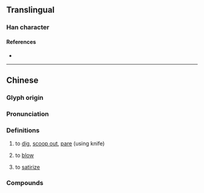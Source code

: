 {{character info}}
==Translingual==

===Han character===
{{Han char|rn=18|rad=刀|as=11|sn=13|four=|canj=SRLN,XXSRL|ids=⿰區刂}}

====References====
* {{Han ref|kx=0143.360|dkj=02163|hdz=10353.030|uh=527E|ud=21118}}

----
==Chinese==
{{zh-forms|s=𠛅}}

===Glyph origin===
{{Han etym}}
{{Han compound|區|刀|ls=psc|t2=knife|c1=p|c2=s}}

===Pronunciation===
{{zh-pron
|m=kōu
|m-s=
|c=
|c-t=
|g=
|h=pfs=
|j=
|md=
|mn=khau
|mn-t=
|w=
|x=
|mc=y
|oc=y
|cat=v
}}

===Definitions===
{{zh-hanzi}}

# to [[dig]], [[scoop out]], [[pare]] (using knife)
# {{lb|zh|Min Nan}} to [[blow]]
# {{lb|zh|Min Nan}} to [[satirize]]

===Compounds===
{{zh-der|剾仔:khau-á;Min Nan|剾洗:khau-sé;Min Nan}}